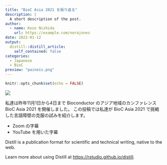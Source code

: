 ```yaml
---
title: "BioC Asia 2021 を振り返る"
description: |
  A short description of the post.
author:
  - name: Kozo Nishida
    url: https://example.com/norajones
date: 2022-01-12
output:
  distill::distill_article:
    self_contained: false
categories:
  - Japanese
  - BioC
preview: "paineis.png"
---
```



```r
knitr::opts_chunk$set(echo = FALSE)
```

![](paineis.png)

私達は昨年11月1日から4日まで Bioconductor のアジア地域のカンファレンス BioC Asia
2021 を開催しました。
この投稿では私達が BioC Asia 2021 で挑戦した言語障壁の克服の試みを紹介します。

- Zoom の字幕
- YouTube を用いた字幕



Distill is a publication format for scientific and technical writing, native to the web.

Learn more about using Distill at <https://rstudio.github.io/distill>.


